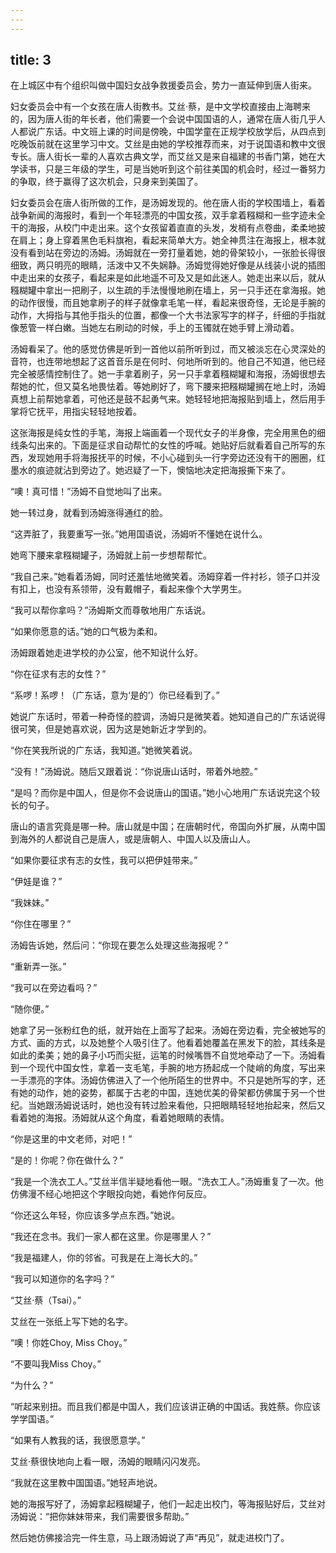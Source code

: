 ```yaml
---
---
---
```

title: 3
---



在上城区中有个组织叫做中国妇女战争救援委员会，势力一直延伸到唐人街来。

妇女委员会中有一个女孩在唐人街教书。艾丝·蔡，是中文学校直接由上海聘来的，因为唐人街的年长者，他们需要一个会说中国国语的人，通常在唐人街几乎人人都说广东话。中文班上课的时间是傍晚，中国学童在正规学校放学后，从四点到吃晚饭前就在这里学习中文。艾丝是由她的学校推荐而来，对于说国语和教中文很专长。唐人街长一辈的人喜欢古典文学，而艾丝又是来自福建的书香门第，她在大学读书，只是三年级的学生，可是当她听到这个前往美国的机会时，经过一番努力的争取，终于赢得了这次机会，只身来到美国了。

妇女委员会在唐人街所做的工作，是汤姆发现的。他在唐人街的学校围墙上，看着战争新闻的海报时，看到一个年轻漂亮的中国女孩，双手拿着糨糊和一些字迹未全干的海报，从校门中走出来。这个女孩留着直直的头发，发梢有点卷曲，柔柔地披在肩上；身上穿着黑色毛料旗袍，看起来简单大方。她全神贯注在海报上，根本就没有看到站在旁边的汤姆。汤姆就在一旁打量着她，她的骨架较小，一张脸长得很细致，两只明亮的眼睛，活泼中又不失娴静。汤姆觉得她好像是从线装小说的插图中走出来的女孩子，看起来是如此地遥不可及又是如此迷人。她走出来以后，就从糨糊罐中拿出一把刷子，以生疏的手法慢慢地刷在墙上，另一只手还在拿海报。她的动作很慢，而且她拿刷子的样子就像拿毛笔一样，看起来很奇怪，无论是手腕的动作，大拇指与其他手指头的位置，都像一个大书法家写字的样子，纤细的手指就像葱管一样白嫩。当她左右刷动的时候，手上的玉镯就在她手臂上滑动着。

汤姆看呆了。他的感觉仿佛是听到一首他以前所听到过，而又被淡忘在心灵深处的音符，也连带地想起了这首音乐是在何时、何地所听到的。他自己不知道，他已经完全被感情控制住了。她一手拿着刷子，另一只手拿着糨糊罐和海报，汤姆很想去帮她的忙，但又莫名地畏怯着。等她刷好了，弯下腰来把糨糊罐搁在地上时，汤姆真想上前帮她拿着，可他还是鼓不起勇气来。她轻轻地把海报贴到墙上，然后用手掌将它抚平，用指尖轻轻地按着。

这张海报是纯女性的手笔，海报上端画着一个现代女子的半身像，完全用黑色的细线条勾出来的。下面是征求自动帮忙的女性的呼喊。她贴好后就看着自己所写的东西，发现她用手将海报抚平的时候，不小心碰到头一行字旁边还没有干的圈圈，红墨水的痕迹就沾到旁边了。她迟疑了一下，懊恼地决定把海报撕下来了。

“噢！真可惜！”汤姆不自觉地叫了出来。

她一转过身，就看到汤姆涨得通红的脸。

“这弄脏了，我要重写一张。”她用国语说，汤姆听不懂她在说什么。

她弯下腰来拿糨糊罐子，汤姆就上前一步想帮帮忙。

“我自己来。”她看着汤姆，同时还羞怯地微笑着。汤姆穿着一件衬衫，领子口并没有扣上，也没有系领带，没有戴帽子，看起来像个大学男生。

“我可以帮你拿吗？”汤姆斯文而尊敬地用广东话说。

“如果你愿意的话。”她的口气极为柔和。

汤姆跟着她走进学校的办公室，他不知说什么好。

“你在征求有志的女性？”

“系啰！系啰！（广东话，意为‘是的’）你已经看到了。”

她说广东话时，带着一种奇怪的腔调，汤姆只是微笑着。她知道自己的广东话说得很可笑，但是她喜欢说，因为这是她新近才学到的。

“你在笑我所说的广东话，我知道。”她微笑着说。

“没有！”汤姆说。随后又跟着说：“你说唐山话时，带着外地腔。”

“是吗？而你是中国人，但是你不会说唐山的国语。”她小心地用广东话说完这个较长的句子。

唐山的语言究竟是哪一种。唐山就是中国；在唐朝时代，帝国向外扩展，从南中国到海外的人都说自己是唐人，或是唐朝人、中国人以及唐山人。

“如果你要征求有志的女性，我可以把伊娃带来。”

“伊娃是谁？”

“我妹妹。”

“你住在哪里？”

汤姆告诉她，然后问：“你现在要怎么处理这些海报呢？”

“重新弄一张。”

“我可以在旁边看吗？”

“随你便。”

她拿了另一张粉红色的纸，就开始在上面写了起来。汤姆在旁边看，完全被她写的方式、画的方式，以及她整个人吸引住了。他看着她覆盖在黑发下的脸，其线条是如此的柔美；她的鼻子小巧而尖挺，运笔的时候嘴唇不自觉地牵动了一下。汤姆看到一个现代中国女性，拿着一支毛笔，手腕的地方扬起成一个陡峭的角度，写出来一手漂亮的字体。汤姆仿佛进入了一个他所陌生的世界中。不只是她所写的字，还有她的动作，她的姿势，都属于古老的中国，连她优美的骨架都仿佛属于另一个世纪。当她跟汤姆说话时，她也没有转过脸来看他，只把眼睛轻轻地抬起来，然后又看着她的海报。汤姆就从这个角度，看着她眼睛的表情。

“你是这里的中文老师，对吧！”

“是的！你呢？你在做什么？”

“我是一个洗衣工人。”艾丝半信半疑地看他一眼。“洗衣工人。”汤姆重复了一次。他仿佛漫不经心地把这个字眼投向她，看她作何反应。

“你还这么年轻，你应该多学点东西。”她说。

“我还在念书。我们一家人都在这里。你是哪里人？”

“我是福建人，你的邻省。可我是在上海长大的。”

“我可以知道你的名字吗？”

“艾丝·蔡（Tsai）。”

艾丝在一张纸上写下她的名字。

“噢！你姓Choy, Miss Choy。”

“不要叫我Miss Choy。”

“为什么？”

“听起来别扭。而且我们都是中国人，我们应该讲正确的中国话。我姓蔡。你应该学学国语。”

“如果有人教我的话，我很愿意学。”

艾丝·蔡很快地向上看一眼，汤姆的眼睛闪闪发亮。

“我就在这里教中国国语。”她轻声地说。

她的海报写好了，汤姆拿起糨糊罐子，他们一起走出校门，等海报贴好后，艾丝对汤姆说：“把你妹妹带来，我们需要很多帮助。”

然后她仿佛接洽完一件生意，马上跟汤姆说了声“再见”，就走进校门了。